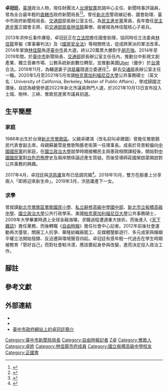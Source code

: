 {{Infobox officeholder
|圖像 =
|imagesize = 230px
|職務1 = [[中華民國交通部|交通部]]專門委員兼部長室辦公室主任
|就任日期1 = 2019年5月31日
|卸任日期1 = 2019年11年11日
|前任1 = 
|繼任1 = 
|sex = 男
|姓名 = 卓冠廷<br>Cho Kuan-ting
|出生日期 = {{birth date and age|1986|04|10}}
|出生地點 = {{TW}}[[臺北縣|臺北縣]]鶯歌鎮（今[[新北市|新北市]][[鶯歌區|鶯歌區]]）
|nationality = {{ROC-TW}}
|父母 = 卓建國（父）{{efn|1=曾任第18屆臺北縣鶯歌鎮鎮民代表會副主席（中國國民黨）}}<br />蘇麗雪（母）{{efn|1=臺北縣鶯歌鎮陶藝老街第一任理事長，曾在民國91年代表中國國民黨和當時同黨的縣議員蘇有仁（現任新北市議員）角逐鶯歌鎮長，最後以10,424敗選}}
|親屬 = 卓彥伶（妹）
|專業 = 媒體文宣<br />公共政策及政策行銷
|母校 = [[國立政治大學|國立政治大學]]
|政黨 = {{DPP}}<ref>{{Cite web |url=https://www.nextmag.com.tw/realtimenews/news/35159951 |title=洪慈庸的卓冠廷　洪媽媽這樣說... |language=zh-tw |publisher=[[壹週刊|壹週刊]] |date=2016-02-19 |accessdate=2019-07-15 |archive-date=2019-07-14 |archive-url=https://web.archive.org/web/20190714234323/https://www.nextmag.com.tw/realtimenews/news/35159951 }}</ref> <ref>{{Cite web |url=https://tw.news.yahoo.com/%E5%8D%93%E5%86%A0%E5%BB%B7%E5%9D%A6%E7%84%B6%E9%9D%A2%E5%B0%8D%E5%A4%B1%E6%A5%AD-%E6%94%BE%E7%A9%BA%E7%AD%89%E7%95%B6%E5%A5%B6%E7%88%B8-081016425.html |title=卓冠廷坦然面對失業放空等當奶爸 |language=zh-tw |publisher=[[三立新聞網|三立新聞網]] |date=2018-11-26 |accessdate=2019-07-15 |archive-date=2019-07-14 |archive-url=https://web.archive.org/web/20190714234324/https://tw.news.yahoo.com/%E5%8D%93%E5%86%A0%E5%BB%B7%E5%9D%A6%E7%84%B6%E9%9D%A2%E5%B0%8D%E5%A4%B1%E6%A5%AD-%E6%94%BE%E7%A9%BA%E7%AD%89%E7%95%B6%E5%A5%B6%E7%88%B8-081016425.html }}</ref>
|配偶 = {{marriage|[[洪慈庸|洪慈庸]]|2017年4月24日}}<ref name=marriage>{{cite news|url=https://udn.com/news/story/6656/2422438|title=立委洪慈庸、台中新聞局長卓冠廷傳好事 今天登記了|agency=聯合新聞網|date=2017-04-24|author=張明慧|accessdate=2017-04-24|archive-date=2017-04-24|archive-url=https://web.archive.org/web/20170424181330/https://udn.com/news/story/6656/2422438|dead-url=no}}</ref>
|children = 長女：<br>　- {{birth date and age|2019|03|05}}
|educate = 
* [[新北市鶯歌區鶯歌國民小學|新北市鶯歌區鶯歌國民小學]]
* [[新北市私立辭修高級中學|新北市私立辭修高級中學國中部]]
* [[新北市立板橋高級中學|新北市立板橋高級中學]]
* [[國立政治大學|國立政治大學]]公共行政學系
* 美國[[柏克萊加利福尼亞大學|柏克萊加利福尼亞大學]]公共事務碩士（Master of public affairs）
|past = 
* 2019.11~2020.1.11，協助[[洪慈庸|洪慈庸]]競選連任
* 2019.05.31~2019.11.11，[[中華民國交通部|交通部]]部長[[林佳龍|林佳龍]]辦公室主任
* 2014.12~2018.12，[[臺中市|臺中市]]政府新聞局長
* 2014.06~2014.11，[[林佳龍|林佳龍]]競選[[台中市|台中市]]長總部新聞部主任兼發言人
* 2012.07~2014.12，[[立法委員|立法委員]][[林佳龍|林佳龍]]國會辦公室新聞組長
* 2011.08~2012.07，[[自由時報|自由時報]]社會中心記者 
* 2008.09~2011.08，[[天下雜誌|天下雜誌]]群整合傳播部廣告AE
}}
'''卓冠廷'''{{BD|1986年|4月10日}}，[[臺灣|臺灣]]政治人物，現任財團法人[[台灣智庫|台灣智庫]]民調中心主任、新聞時事評論員，曾為全台最年輕的[[直轄市_(中華民國)|直轄市]]政府新聞局長<ref>{{cite web |title=28歲卓冠廷 全國最年輕局處長 |url=http://www.chinatimes.com/newspapers/20141209000582-260107 |website=中國時報 |date=2014-12-09 |access-date=2015-10-22 |archive-date=2019-10-17 |archive-url=https://web.archive.org/web/20191017035705/https://www.chinatimes.com/newspapers/20141209000582-260107 }}</ref><ref>{{cite web |title=「史上最年輕」顏迺倫26歲　接任台中市秘書處長 |url=http://www.chinatimes.com/newspapers/20141209000582-260107 |website=ETtoday新聞 |date=2018-12-14 |access-date=2015-10-22 |archive-date=2019-10-17 |archive-url=https://web.archive.org/web/20191017035705/https://www.chinatimes.com/newspapers/20141209000582-260107 }}</ref>。曾任[[新北市|新北市]]警政線記者、國會助理、臺中市政府新聞局局長、[[中華民國交通部|交通部]]部長辦公室主任。為[[民主進步黨|民主進步黨]]黨員，長年擔任[[民主進步黨|民主進步黨]]正國會主將、前[[中華民國交通部部長|交通部部長]][[林佳龍|林佳龍]]幕僚，故被視為林佳龍核心子弟兵。

2013年洪仲丘事件爆發，卓冠廷正在[[立法院|立法院]]擔任國會助理，協同時任立法委員[[林佳龍|林佳龍]]草擬《軍事審判法》及《[[國家安全法|國家安全法]]》等相關修法，促成跨黨派的軍法改革。2014年掌旗[[林佳龍|林佳龍]]角逐[[臺中市|臺中市]]長大選，終以20萬票大勝對手[[胡志強_(1948年)|胡志強]]。2014年至2019年間，於[[臺中市|臺中市]]新聞局長、[[中華民國交通部|交通部]]部長辦公室主任任內，推動台中影視文創產業、獨立音樂市場、公務系統新創數位轉型，並推動美國[[Uber|Uber]]（優步）於[[台灣|台灣]]合法。2019年11月，為輔選妻子[[洪慈庸|洪慈庸]]競選立委連任<ref>{{Cite web|title=卓冠廷辭交通部職務 回台中當妻洪慈庸分身輔選|url=https://udn.com/news/story/7548/4157660|date=2019-11-11|accessdate=2020-02-09|last=游振昇|work=聯合新聞網|language=zh-TW|archive-date=2020-05-28|archive-url=https://web.archive.org/web/20200528150923/https://udn.com/news/story/7548/4157660}}</ref>，辭去[[中華民國交通部|交通部]]長辦公室主任一職。2020年5月至2021年5月攻讀[[柏克萊加利福尼亞大學|柏克萊加利福尼亞大學]]公共事務碩士（英文名：University of California, Berkeley, Master of Public Affairs），學成歸國沈潛後，自認為綠營參選2022年新北市議員熱門人選，於2021年10月13日宣布投入土城、樹林、三峽、鶯歌民進黨市議員初選。

==生平簡歷==
=== 家庭 ===
1986年出生於台灣[[新北市|新北市]][[鶯歌區|鶯歌區]]。父親卓建鴻（改名前叫卓建國）曾擔任鶯歌鎮民代表會副主席，母親蘇麗雪是鶯歌陶藝老街第一任理事長。成長於背景較偏向[[中國國民黨|中國國民黨]]的家庭，在[[國立政治大學|國立政治大學]]就學時期接觸民主與憲政相關課程後，開始對[[中國國民黨|中國國民黨]]對[[白色恐怖|白色恐怖]]歷史及兩岸關係論述產生質疑。而後受導師莊國榮啟蒙開啟對公共事務的興趣。

2017年4月，卓冠廷與[[洪慈庸|洪慈庸]]宣布已低調完婚<ref>{{cite web |title=【洪慈庸嫁了】獨家曝光　洪慈庸卓冠廷登記結婚 |url=https://www.ettoday.net/news/20130723/245288.htm |website=鏡週刊 |date=2013-07-23 |access-date=2021-08-17 |archive-date=2021-08-17 |archive-url=https://web.archive.org/web/20210817170713/https://www.ettoday.net/news/20130723/245288.htm }}</ref>。2018年10月，雙方在臉書上分享兩人「即將迎來新生命」。2019年3月，洪慈庸產下一女。

=== 求學 ===
曾就讀[[新北市鶯歌區鶯歌國民小學|新北市鶯歌區鶯歌國民小學]]、[[新北市私立辭修高級中學|私立辭修高級中學國中部]]、[[新北市立板橋高級中學|新北市立板橋高級中學]]、[[國立政治大學|國立政治大學]]公共行政學系、美國[[柏克萊加利福尼亞大學|柏克萊加利福尼亞大學]]公共事務碩士，2009年大學畢業時遇上全球金融海嘯，求職過程遭遇重大挫折。​​​​​而後進入《[[天下雜誌|天下雜誌]]》擔任業務，而後轉職​​​​​​《[[自由時報|自由時報]]》擔任社會中心記者。2012年前後社會運動再次蓬發，關廠工人抗爭、華隆紡織廠罷工、反媒體壟斷遊行、多元成家與婚姻平權立法開始發酵、反迫遷與環境聲音四起。卓冠廷有感年輕一代過去在學生時期被教育「管好自己」而對社會較冷漠，應該要起身參與改變，進而決定投入政治工作。

==腳註==
{{notelist}}

==參考文獻==
{{reflist}}

== 外部連結 ==
*{{facebook|KuantingCho}}
*{{instagram|ktcho_0410}}
*[https://web.archive.org/web/20150325021339/http://www.news.taichung.gov.tw/ct.asp?xItem=74643&ctNode=1276&mp=112010 臺中市政府網站上的卓冠廷簡介]

[[Category:臺中市新聞局局長|Category:臺中市新聞局局長]]
[[Category:自由時報記者|Category:自由時報記者]]
[[Category:國立政治大學社會科學學院校友|Z卓]]
[[Category:鶯歌人|Category:鶯歌人]]
[[Category:卓姓|Category:卓姓]]
[[Category:林佳龍市府成員|Category:林佳龍市府成員]]
[[Category:國立板橋高級中學校友|Category:國立板橋高級中學校友]]
[[Category:正國會|Category:正國會]]
